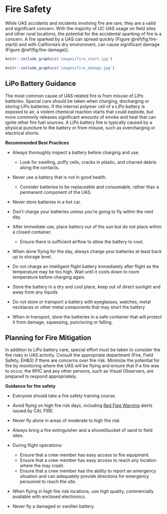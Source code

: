 # Fire Safety

While UAS accidents and incidents involving fire are rare, they are a valid and significant concern.  With the majority of UC UAS usage on field sites and other rural locations, the potential for the accidental sparking of fire is a concern.  A fire sparked by a UAS can spread quickly (Figure \@ref(fig:fire-start)) and with California's dry environment, can cause significant damage (Figure \@ref(fig:fire-damage)).

```r
knitr::include_graphics('images/fire_start.jpg')
```

```r
knitr::include_graphics('images/fire_damage.jpg')
```

## LiPo Battery Guidance

The most common cause of UAS related fire is from misuse of LiPo batteries.  Special care should be taken when charging, discharging or storing LiPo batteries.  If the internal polymer cell of a LiPo battery is exposed to air, a violent chemical reaction starts that could explode, but more commonly releases significant amounts of smoke and heat that can ignite other fire fuel sources.  A LiPo battery fire is typically caused by a physical puncture to the battery or from misuse, such as overcharging or electrical shorts. 

**Recommended Best Practices**

- Always thoroughly inspect a battery before charging and use.  
    - Look for swelling, puffy cells, cracks in plastic, and charred debris along the contacts.
- Never use a battery that is not in good health. 
    - Consider batteries to be replaceable and consumable, rather than a permanent component of the UAS.
- Never store batteries in a hot car.
- Don't charge your batteries unless you're going to fly within the next day.
- After immediate use, place battery out of the sun but do not place within a closed container.  

    - Ensure there is sufficient airflow to allow the battery to cool.
    
- When done flying for the day, always charge your batteries at least back up to storage level.
- Do not charge an intelligent flight battery immediately after flight as the temperature may be too high. Wait until it cools down to room temperature before charging again.
- Store the battery in a dry and cool place, keep out of direct sunlight and away from any liquids
- Do not store or transport a battery with eyeglasses, watches, metal necklaces or other metal components that may short the battery
- When in transport, store the batteries in a safe container that will protect it from damage, squeezing, puncturing or falling. 

## Planning for Fire Mitigation

In addition to LiPo battery care, special effort must be taken to consider the fire risks in UAS activity.  Consult the appropriate department (Fire, Field Safety, EH&S) if there are concerns over fire risk.  Minimize the potential for fire by monitoring where the UAS will be flying and ensure that if a fire was to occur, the RPIC and any other persons, such as Visual Observers, are prepared to respond appropriately.  


**Guidance for fire safety**

- Everyone should take a fire safety training course.
- Avoid flying on high fire risk days, including [Red Flag Warning](https://www.fire.ca.gov/programs/communications/red-flag-warnings-fire-weather-watches/) alerts issued by CAL FIRE.
- Never fly alone in areas of moderate to high fire risk
- Always bring a fire extinguisher and a shovel/bucket of sand to field sites.
- During flight operations:

    - Ensure that a crew member has easy access to fire equipment.
    - Ensure that a crew member has easy access to reach any location where the \gls{UA} may crash.
    - Ensure that a crew member has the ability to report an emergency situation and can adequately provide directions for emergency personnel to reach the site.
    
- When flying in high fire risk locations, use high quality, commercially available \gls{UA} with enclosed electronics.
- Never fly a damaged or swollen battery.
